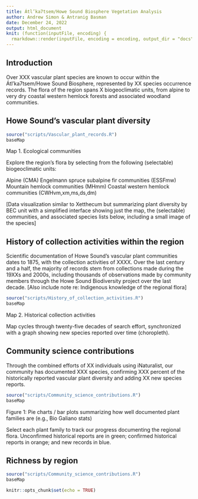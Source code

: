 ```yaml
---
title: Átl’ka7tsem/Howe Sound Biosphere Vegetation Analysis
author: Andrew Simon & Antranig Basman
date: December 24, 2022
output: html_document
knit: (function(inputFile, encoding) {
  rmarkdown::render(inputFile, encoding = encoding, output_dir = "docs") })
---
```


## Introduction

Over XXX vascular plant species are known to occur within the Átl’ka7tsem/Howe Sound Biosphere, represented by XX species occurrence records. The flora of the region spans X biogeoclimatic units, from alpine to very dry coastal western hemlock forests and associated woodland communities.

## Howe Sound's vascular plant diversity

```r
source("scripts/Vascular_plant_records.R")
baseMap
```
Map 1. Ecological communities

Explore the region's flora by selecting from the following (selectable) biogeoclimatic units:

Alpine (CMA)
Engelmann spruce subalpine fir communities (ESSFmw)
Mountain hemlock communities (MHmm)
Coastal western hemlock communities (CWHvm,xm,ms,ds,dm)

[Data visualization similar to Xetthecum but summarizing plant diversity by BEC unit with a simplified interface showing just the map, the (selectable) communities, and associated species lists below, including a small image of the species]

## History of collection activities within the region

Scientific documentation of Howe Sound's vascular plant communities dates to 1875, with the collection activities of XXXX. Over the last century and a half, the majority of records stem from collections made during the 19XXs and 2000s, including thousands of observations made by community members through the Howe Sound Biodiversity project over the last decade. [Also include note re: Indigenous knowledge of the regional flora]

```r
source("scripts/History_of_collection_activities.R")
baseMap
```
Map 2. Historical collection activities

Map cycles through twenty-five decades of search effort, synchronized with a graph showing new species reported over time (choropleth).

## Community science contributions

Through the combined efforts of XX individuals using iNaturalist, our community has documented XXX species, confirming XXX percent of the historically reported vascular plant diversity and adding XX new species reports.

```r
source("scripts/Community_science_contributions.R")
baseMap
```
Figure 1: Pie charts / bar plots summarizing how well documented plant families are (e.g., Bio Galiano stats)

Select each plant family to track our progress documenting the regional flora. Unconfirmed historical reports are in green; confirmed historical reports in orange; and new records in blue.

## Richness by region

```r
source("scripts/Community_science_contributions.R")
baseMap
```



```r
knitr::opts_chunk$set(echo = TRUE)
```
